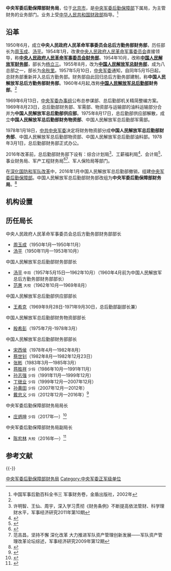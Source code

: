 {{Infobox PRCG
|color = darkgreen
|机构名称 = 中央军委后勤保障部财务局
|上级机构 = [[中央军委后勤保障部|中央军委后勤保障部]]
|机构类型 = 中央军委后勤保障部下属局
|军事级别 = 正军级|nocat
|标志1 = China Emblem PLA.svg
|标志1说明 = [[中国人民解放军军徽|中国人民解放军军徽]]
|职位1 = 局长
|人员1 = [[庄炳坤|庄炳坤]]
|衔级1 = [[中国人民解放军少将|少将]]
|职位2 = 
|人员2 =
|职位3 =
|人员3 =
|职位4 =
|人员4 =
|地址1 = [[北京市|北京市]][[海淀区|海淀区]][[复兴路_(北京)|复兴路]]22号甲2号
|成立时间 = 2016年
|a=
|b=
|c=
|d=
|E=
|e=
}}

'''中央军委后勤保障部财务局'''，位于[[北京市|北京市]]，是[[中央军委后勤保障部|中央军委后勤保障部]]下属局，为主管财务的业务部门。业务上受[[中华人民共和国财政部|中华人民共和国财政部]]指导。<ref name=bkqs>中国军事后勤百科全书三 军事财务卷，金盾出版社，2002年</ref>

==沿革==
1950年6月，成立'''中央人民政府人民革命军事委员会总后方勤务部财务部'''，历任部长为[[周玉成_(1904年)|周玉成]]、[[汤平|汤平]]。1954年1月，改隶[[中央人民政府人民革命军事委员会|中央人民政府人民革命军事委员会]]直接领导，称'''[[中国人民解放军总财务部|中央人民政府人民革命军事委员会财务部]]'''。1954年10月，改称'''[[中国人民解放军总财务部|中国人民解放军财务部]]'''，部长为[[杨立三|杨立三]]。1955年8月，改为'''[[中国人民解放军总财务部|中国人民解放军总财务部]]'''，成为八总部之一，部长为[[余秋里|余秋里]]。1957年5月10日，[[中央军事委员会|中央军委]]通知，自同年5月15日起，总财务部重新并入总后方勤务部。财务部自此回归总后方勤务部建制，称'''中国人民解放军总后方勤务部财务部'''。1960年4月起,改称'''[[中国人民解放军总后勤部|中国人民解放军总后勤部]]财务部'''。<ref name=bkqs/>

1969年6月13日，[[中央军委办事组|中央军委办事组]]公布总参谋部、总后勤部机关精简整编方案。1969年8月23日，总后勤部财务部、军需部、物资部与运输部的油料运输部分合并为'''中国人民解放军总后勤部供应部'''。1975年8月17日，总后勤部供应部解散，成立'''中国人民解放军总后勤部财务物资部'''、中国人民解放军总后勤部军需部。

1978年1月18日，[[中央军事委员会|中共中央军委]]决定将财务物资部分成'''中国人民解放军总后勤部财务部'''、中国人民解放军总后勤部物资部、中国人民解放军总后勤部油料部。1978年3月1日，总后勤部财务部正式办公。

2016年改革前，总后勤部财务部下设有：综合计划局<ref>许明智、王仙、周宇，深入学习贯彻《财务条例》不断提高依法管财、科学理财水平，军事经济研究2011年第10期</ref>、工薪福利局<ref>{{Cite web|url=http://news.ifeng.com/mainland/detail_2011_03/30/5465555_0.shtml|title=解放军涨薪传言调查：通胀风冲击军队保障|accessdate=2017-09-13|author=|date=2011-03-30|work=|publisher=凤凰网|archive-date=2020-04-25|archive-url=https://web.archive.org/web/20200425001415/http://news.ifeng.com/mainland/detail_2011_03/30/5465555_0.shtml|dead-url=no}}</ref>、会计局<ref>{{Cite news|url=http://bj.81.cn/content/2013-06/11/content_5371792.htm|title=四总部首批机关干部下连当兵、蹲连住班综述|author=2013-06-11|date=|work=中国军网|accessdate=2017-09-13|archive-date=2016-03-04|archive-url=https://web.archive.org/web/20160304092451/http://bj.81.cn/content/2013-06/11/content_5371792.htm|dead-url=no}}</ref>、事业财务局、军产工程财务局<ref>{{Cite web|url=http://www.sample.net.cn/cdoc/officer/20119161648554023.htm|title=解放军总后勤部财务部军产工程局张传生副局长|accessdate=2017-09-13|author=|date=2013-03-06|work=|publisher=内蒙古际华森普利服装皮业有限公司|archive-date=2016-03-05|archive-url=https://web.archive.org/web/20160305091307/http://sample.net.cn/cdoc/officer/20119161648554023.htm|dead-url=no}}</ref><ref>范吉昌，坚持不懈 深化改革 大力推进军队资产管理创新发展——军队资产管理改革论坛综述，军事经济研究2009年第12期</ref>、军人保险局等部门。

在[[深化国防和军队改革|深化国防和军队改革]]中，2016年1月中国人民解放军总后勤部撤销，组建[[中央军委后勤保障部|中央军委后勤保障部]]。中国人民解放军总后勤部财务部改组为'''中央军委后勤保障部财务局'''。<ref>{{Cite web|url=http://www.chinacourt.org/law/detail/2016/03/id/148688.shtml|title=关于保护、奖励职务犯罪举报人的若干规定|accessdate=2017-09-13|author=|date=2016-03-30|work=|publisher=中国法院网|archive-date=2020-04-25|archive-url=https://web.archive.org/web/20200425001445/https://www.chinacourt.org/law/detail/2016/03/id/148688.shtml|dead-url=no}}</ref>

==机构设置==

==历任局长==
;中央人民政府人民革命军事委员会总后方勤务部财务部部长
*[[周玉成_(1904年)|周玉成]]（1950年1月—1950年11月）
*[[汤平|汤平]]（1950年11月—1953年10月）

;中国人民解放军总后勤部财务部部长
*[[汤平|汤平]] <small>中将</small>（1957年5月15日—1962年10月）（1960年4月前为中国人民解放军总后方勤务部财务部部长）
*[[范惠|范惠]] <small>大校</small>（1962年10月—1969年8月）

;中国人民解放军总后勤部供应部部长
*[[王希克|王希克]]（1969年9月28日-1971年9月30日，总后勤部副部长兼）

;中国人民解放军总后勤部财务物资部部长
*[[殷希彭|殷希彭]]（1975年7月-1978年3月）

;中国人民解放军总后勤部财务部部长
*[[宋西侯|宋西侯]]（1978年4月—1982年8月）
*[[蔡世钊|蔡世钊]]（1982年8月—1982年12月23日）
*[[张彬_(解放军)|张彬]]（1983年3月—1985年3月）
*[[蒋胜祥|蒋胜祥]] <small>少将</small>（1986年10月—1991年11月）
*[[孙志强|孙志强]] <small>少将</small>（1991年11月—1999年12月）
*[[丁继业|丁继业]] <small>少将</small>（1999年12月—2007年12月）
*[[孙黄田|孙黄田]] <small>少将</small>（2007年12月—2012年）
*[[戴忠义|戴忠义]] <small>少将</small>（2012年12月—2016年）<ref>{{Cite web|url=http://news.163.com/15/0102/17/AEVLC0MJ00014SEH.html|title=国防大学人事再调整 肖天亮升任副校长(图)|accessdate=2017-09-13|date=2015-01-02|last=|publisher=网易|work=news.163.com|archive-url=https://web.archive.org/web/20170807193200/http://news.163.com/15/0102/17/AEVLC0MJ00014SEH.html|archive-date=2017-08-07|dead-url=yes}}</ref>

{{col-begin}}
{{col-2}}
;中央军委后勤保障部财务局局长
*[[庄炳坤|庄炳坤]] <small>少将</small>（2017年—）<ref>{{Cite web  |url =http://www.thepaper.cn/newsDetail_forward_2024105  |title =庄炳坤少将任军委后勤保障部财务局局长  |author =  |date =2018-03-10  |publisher =澎湃新闻  |language =  |accessdate =  |quote =  |archive-date =2020-04-25  |archive-url =https://web.archive.org/web/20200425001439/https://www.thepaper.cn/newsDetail_forward_2024105  |dead-url =no  }}</ref>

{{col-2}}
;中央军委后勤保障部财务局副局长
*[[陈宏林|陈宏林]] <small>大校</small>（2016年—）<ref>{{Cite web |url=http://news.163.com/17/0216/10/CDD0PG4700018AOQ.html |title=财政部领衔成立内部控制标准委员会 成员名单公布 |author= |date=2017-02-16 |publisher=网易 |language= |accessdate= |quote= |archive-url=https://web.archive.org/web/20170807232430/http://news.163.com/17/0216/10/CDD0PG4700018AOQ.html |archive-date=2017-08-07 |dead-url=yes }}</ref>
{{col-end}}

==参考文献==
{{reflist}}

{{-}}
{{中央军委|属}}
[[Category:中央军委后勤保障部财务局|]]
[[Category:中央军委正军级单位|Category:中央军委正军级单位]]